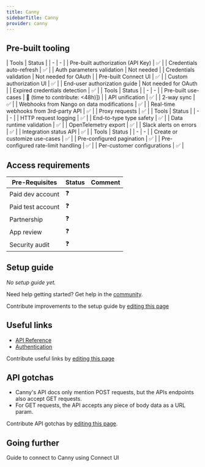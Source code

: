 ```yaml
---
title: Canny
sidebarTitle: Canny
provider: canny
---
```




<Overview />

## Pre-built tooling

<AccordionGroup>
<Accordion title="✅ Authorization">
| Tools | Status |
| - | - |
| Pre-built authorization (API Key) | ✅ |
| Credentials auto-refresh | ✅ |
| Auth parameters validation | Not needed |
| Credentials validation | Not needed for OAuth |
| Pre-built Connect UI | ✅ |
| Custom authorization UI | ✅ |
| End-user authorization guide | Not needed for OAuth |
| Expired credentials detection | ✅ |
</Accordion>
<Accordion title="✅ Read & write data">
| Tools | Status |
| - | - |
| Pre-built use-cases | 🚫 (time to contribute: &lt;48h)]) |
| API unification | ✅ |
| 2-way sync | ✅ |
| Webhooks from Nango on data modifications | ✅ |
| Real-time webhooks from 3rd-party API | ✅ |
| Proxy requests | ✅ |
</Accordion>
<Accordion title="✅ Observability & data quality">
| Tools | Status |
| - | - |
| HTTP request logging | ✅ |
| End-to-type type safety | ✅ |
| Data runtime validation | ✅ |
| OpenTelemetry export | ✅ |
| Slack alerts on errors | ✅ |
| Integration status API | ✅ |
</Accordion>
<Accordion title="✅ Customization">
| Tools | Status |
| - | - |
| Create or customize use-cases | ✅ |
| Pre-configured pagination | ✅ |
| Pre-configured rate-limit handling | ✅ |
| Per-customer configurations | ✅ |
</Accordion>
</AccordionGroup>

<PreBuiltUseCases />

## Access requirements
| Pre-Requisites | Status | Comment|
| - | - | - |
| Paid dev account | ❓ |  |
| Paid test account | ❓ |  |
| Partnership | ❓ | |
| App review | ❓ |  |
| Security audit | ❓ | |


## Setup guide

_No setup guide yet._

<Tip>Need help getting started? Get help in the [community](https://nango.dev/slack).</Tip>

<Note>Contribute improvements to the setup guide by [editing this page](https://github.com/nangohq/nango/tree/master/docs-v2/integrations/all/canny.mdx)</Note>


## Useful links

-   [API Reference](https://developers.canny.io/api-reference)
-   [Authentication](https://developers.canny.io/api-reference#authentication)

<Note>Contribute useful links by [editing this page](https://github.com/nangohq/nango/tree/master/docs-v2/integrations/all/canny.mdx)</Note>

## API gotchas

- Canny's API docs only mention POST requests, but the APIs endpoints also accept GET requests.
- For GET requests, the API accepts any piece of body data as a URL param.

<Note>Contribute API gotchas by [editing this page](https://github.com/nangohq/nango/tree/master/docs-v2/integrations/all/canny.mdx).</Note>

## Going further

<Card title="Connect to Canny" icon="link" href="/integrations/all/canny/connect" horizontal>
  Guide to connect to Canny using Connect UI
</Card>
